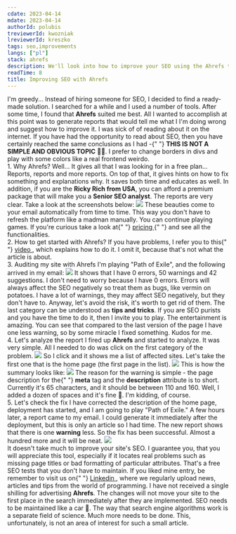 ```yaml
---
cdate: 2023-04-14
mdate: 2023-04-14
authorId: polubis
treviewerId: kwozniak
lreviewerId: kreszko
tags: seo,improvements
langs: ["pl"]
stack: ahrefs
description: We'll look into how to improve your SEO using the Ahrefs tool and we'll play with the reports included in the free plan.
readTime: 8
title: Improving SEO with Ahrefs
---
```


<Prelude>
  <M>
    I'm greedy... Instead of hiring someone for SEO, I decided to find a
    ready-made solution. I searched for a while and I used a number of tools.
    After some time, I found that <B>Ahrefs</B> suited me best.
  </M>
  <M>
    All I wanted to accomplish at this point was to generate reports that would
    tell me what I I'm doing wrong and suggest how to improve it. I was sick of
    of reading about it on the internet. If you have had the opportunity to read
    about SEO, then you have certainly reached the same conclusions as I had -{" "}
    <B>THIS IS NOT A SIMPLE AND OBVIOUS TOPIC</B> 🤦‍♂️.
  </M>
  <Hint hasBg>
    I prefer to change borders in divs and play with some colors like a real
    frontend weirdo.
  </Hint>
</Prelude>

<Section>
  <XL>1. Why Ahrefs?</XL>
  <M>
    Well... It gives all that I was looking for in a free plan... Reports,
    reports and more reports. On top of that, it gives hints on how to fix
    something and explanations why. It saves both time and educates as well.
  </M>
  <M>
    In addition, if you are the <B>Ricky Rich from USA</B>, you can afford a
    premium package that will make you a <B>Senior SEO analyst</B>.
  </M>
  <M>The reports are very clear. Take a look at the screenshots below:</M>
  <Img
    src="/assets/improving-seo-with-ahrefs/ahrefs-report.jpg"
    description="Appearance of the report"
  />
  <M>
    These beauties come to your email automatically from time to time. This way
    you don't have to refresh the platform like a madman manually. You can
    continue playing games.
  </M>
  <Hint hasBg>
    If you're curious take a look at{" "}
    <A href="https://ahrefs.com/pricing" outside>
      pricing
    </A>{" "}
    and see all the functionalities.
  </Hint>
</Section>

<Section>
  <XL>2. How to get started with Ahrefs?</XL>
  <List items="Create an account,Connect the site,Log in,Go to Side Audit tab,Generate first report" />
  <M>
    If you have problems, I refer you to this{" "}
    <A href="https://www.youtube.com/watch?v=oJPGa0J6p5Q&t=1s" outside>
      video
    </A>
    , which explains how to do it. I omit it, because that's not what the article
    is about.
  </M>
</Section>

<Section>
  <XL>3. Auditing my site with Ahrefs</XL>
  <M>I'm playing "Path of Exile", and the following arrived in my email:</M>
  <Img
    src="/assets/improving-seo-with-ahrefs/ahrefs.jpg"
    description="Notice from Ahrefs"
  />
  <M>
    It shows that I have 0 errors, 50 warnings and 42 suggestions. I don't need
    to worry because I have 0 errors. Errors will always affect the SEO
    negatively so treat them as bugs, like vermin on potatoes.
  </M>
  <M>
    I have a lot of warnings, they may affect SEO negatively, but they don't
    have to. Anyway, let's avoid the risk, it's worth to get rid of them.
  </M>
  <M>
    The last category can be understood as <B>tips and tricks</B>. If you are
    SEO purists and you have the time to do it, then I invite you to play. The
    entertainment is amazing.
  </M>
  <M>
    You can see that compared to the last version of the page I have one less
    warning, so by some miracle I fixed something. Kudos for me.
  </M>
</Section>

<Section>
  <XL>4. Let's analyze the report</XL>
  <M>
    I fired up <B>Ahrefs</B> and started to analyze. It was very simple. All I
    needed to do was click on the first category of the problem.
  </M>
  <Img src="/assets/improving-seo-with-ahrefs/description-link.jpg" />
  <M>
    So I click and it shows me a list of affected sites. Let's take the first
    one that is the home page (the first page in the list).
  </M>
  <Img src="/assets/improving-seo-with-ahrefs/problems.jpg" />
  <M>This is how the summary looks like:</M>
  <Img
    src="/assets/improving-seo-with-ahrefs/home.jpg"
    description="1 warning and 2 suggestions"
  />
  <M>
    The reason for the warning is simple - the page description for the{" "}
    <B>meta</B> tag and the <B>description</B> attribute is to short. Currently
    it's 65 characters, and it should be between 110 and 160. Well, I added a
    dozen of spaces and it's fine 💩. I'm kidding, of course.
  </M>
</Section>

<Section>
  <XL>5. Let's check the fix</XL>
  <M>
    I have corrected the description of the home page, deployment has started,
    and I am going to play "Path of Exile." A few hours later, a report came to
    my email. I could generate it immediately after the deployment, but this is
    only an article so I had time.
  </M>
  <M>
    The new report shows that there is one <B>warning</B> less. So the fix has
    been successful. Almost a hundred more and it will be neat.
  </M>
  <Img
    src="/assets/improving-seo-with-ahrefs/final.jpg"
    description="New, better SEO"
  />
</Section>

<Summary>
  <M>
    It doesn't take much to improve your site's SEO. I guarantee you, that you
    will appreciate this tool, especially if it locates real problems such as
    missing page titles or bad formatting of particular attributes. That's a
    free SEO tests that you don't have to maintain.
  </M>
  <M>
    If you liked mine entry, be remember to visit us on{" "}
    <A href="https://www.linkedin.com/company/greenon-software/" outside>
      Linkedin
    </A>
    , where we regularly upload news, articles and tips from the world of programming.
  </M>
  <M>
    I have not received a single shilling for advertising <B>Ahrefs</B>. The
    changes will not move your site to the first place in the search immediately
    after they are implemented.
  </M>
  <Hint hasBg>
    SEO needs to be maintained like a car 🚗. The way that search engine
    algorithms work is a separate field of science. Much more needs to be done.
    This, unfortunately, is not an area of interest for such a small article.
  </Hint>
</Summary>
